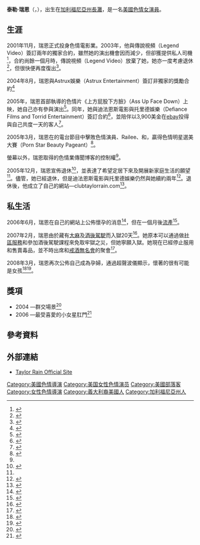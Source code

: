 {{Adult bio
|       gender = female
|         name = 泰勒·瑞恩<br>''Taylor Rain''
|        photo = [[Image:Taylor_rain.JPG|220px]]
|      caption =
|        birth = {{birth_date_and_age|1981|8|16}}
|     location = [[美國|美國]]，[[加利福尼亞州|加利福尼亞州]][[長灘_(加利福尼亞州)|長灘]]<ref name="iafd"/>
|       spouse =
|        death =
| measurements = 34B-24-34<ref name="iafd">{{en}}{{iafd name|id=TaylorRain}}</ref>
|       height = {{height|ft=5|in=4}}<ref name="iafd"/>
|       weight = {{weight|lb=105}}<ref name="iafd"/>
|    shoe size =
|    eye color =淡褐<ref name="afdb">{{en}}{{afdb name|id=26482}}</ref>
|   hair color = 咖啡<ref name="iafd"/>
|   skin color =
|        blood =
|    ethnicity =
|        alias = Talor Rain<br>Taylor Raine<br>Taylor Rains<br>Nikki Starr<br>Charlie<ref name="iafd"/>
|        films = 261，其中5套是擔任導演<ref name="iafd"/>
|         iafd = TaylorRain
|        egafd =
|        bgafd =
|         imdb = 1179818
|         afdb = 26482
|eurobabeindex =
|     spelling = US
}}

'''泰勒·瑞恩'''（'''{{lang-en|Taylor Rain}}'''，{{bd|1981年|8月16日}}），出生在[[加利福尼亞州|加利福尼亞州]][[長灘_(加利福尼亞州)|長灘]]，是一名[[美國|美國]][[色情演員|色情女演員]]。

== 生涯 ==
2001年11月，瑞恩正式投身色情電影業。2003年，他與傳說視頻（Legend Video）簽訂兩年的獨家合約，雖然她的演出機會因而減少，但卻獲提供私人司機<ref name="legend">{{en}}{{cite web | url=http://business.avn.com/articles/14257.html | title=Legend Signs Taylor Rain to Two-Year Deal | first=Acme | last=Andersson | date=2003-10-03 | work=[[AVN_(magazine)|Adult Video News]] | publisher=AVN.com | accessdate=2009-04-21 | archive-date=2009-05-15 | archive-url=https://web.archive.org/web/20090515194222/http://business.avn.com/articles/14257.html | dead-url=no }}</ref>，合約尚餘一個月時，傳說視頻（Legend Video）放棄了她，她亦一度考慮退休<ref name="legend2">{{en}}{{cite web | url=http://business.avn.com/articles/14387.html | title=Legend Seeking New Contract Girls; Taylor Rain No Longer Under Contract | work=AVN (magazine) Adult Video News | publisher=AVN.com | accessdate=2009-04-21 | archive-date=2009-05-15 | archive-url=https://web.archive.org/web/20090515204554/http://business.avn.com/articles/14387.html | dead-url=no }}</ref>，但很快便再度復出<ref>{{en}}{{cite web | url=http://business.avn.com/articles/14790.html | title=Taylor Rain Back in Action | work=AVN (magazine) | publisher=AVN.com | accessdate=2009-04-21 | archive-date=2010-03-25 | archive-url=https://web.archive.org/web/20100325215239/http://business.avn.com/articles/14790.html | dead-url=no }}</ref>。

2004年8月，瑞恩與Astrux娛樂（Astrux Entertainment）簽訂非獨家的獎勵合約<ref>{{en}}{{cite web | url=http://business.avn.com/articles/17400.html | title=Astrux Signs Taylor Rain, Gets Distro Deal | first=Ron | last=Martin | date=2004-08-16 | work=AVN (magazine) | publisher=AVN.com | accessdate=2009-04-21 | archive-date=2010-03-14 | archive-url=https://web.archive.org/web/20100314065937/http://business.avn.com/articles/17400.html | dead-url=no }}</ref>

2005年，瑞恩首部執導的色情片《上方屁股下方臉》（Ass Up Face Down）上映，她自己亦有參與演出<ref>{{en}}{{cite web | url=http://business.avn.com/articles/22422.html | title=1st Strike Unveils Rain's Directorial Debut | first=Chip | last=Baker | date=2005-07-28 | work=[[AVN_(magazine)|Adult Video News]] | publisher=AVN.com | accessdate=2009-04-21 | archive-date=2009-08-17 | archive-url=https://web.archive.org/web/20090817134914/http://business.avn.com/articles/22422.html | dead-url=no }}</ref>。同年，她與迪法恩斯電影與托里德娛樂（Defiance Films and Torrid Entertainment）簽訂合約<ref name="defiance">{{en}}{{cite web | url=http://business.avn.com/articles/22343.html | title=Taylor Rain Goes Exclusive With Defiance/Torrid | work=[[AVN_(magazine)|Adult Video News]] | publisher=AVN.com | accessdate=2009-04-21 | archive-date=2009-05-11 | archive-url=https://web.archive.org/web/20090511151232/http://business.avn.com/articles/22343.html | dead-url=no }}</ref>，並陪伴以3,900美金在[[ebay|ebay]]投得與自己共度一天的客人<ref name="ebay">{{en}}{{cite web | url=http://business.avn.com/articles/22343.html | title=EBay Auction for Taylor Rain Set Visit Closes | work=[[AVN_(magazine)|Adult Video News]] | publisher=AVN.com | accessdate=2009-04-21 | archive-date=2009-05-11 | archive-url=https://web.archive.org/web/20090511151232/http://business.avn.com/articles/22343.html | dead-url=no }}</ref>。

2005年3月，瑞恩在{{Link-en|霍華德·斯特恩|Howard Stern}}的電台節目中擊敗色情演員{{Link-en|卡米·安德魯斯|Kami Andrews}}、Railee、{{Link-en|芮妮·龐尼露|Renee Pornero}}和{{Link-en|奧羅拉·斯諾|Aurora Snow}}，贏得色情明星選美大賽（Porn Star Beauty Pageant）<ref name="stern">{{en}}{{Cite web | url=http://www.howardstern.com/rundown.hs?month=March&day=4&year=2005&x=35&y=6 | title=The Howard Stern Show for March 4, 2005 | accessdate=2 January 2009 | date=March 4, 2005 | month=March | publisher=HowardStern.com | archive-date=2010-11-05 | archive-url=https://web.archive.org/web/20101105044307/http://www.howardstern.com/rundown.hs?month=March&day=4&year=2005&x=35&y=6 | dead-url=no }}</ref>。

螢幕以外，瑞恩取得{{Link-en|斯科特·費內|Scott Fayner}}的色情業傳聞博客的控制權<ref name="defiance"/>。

2005年12月，瑞恩宣佈退休<ref name=retirement>{{en}}{{cite web | author=David Woodman | title=AVN :: Rain Retires from Performing | url=http://business.avn.com/articles/24217.html | accessdate=11 March 2008 | date=5 December 2005 | month=December | work=[[AVN_(magazine)|Adult Video News]] | publisher=AVN.com | archive-date=2010-03-14 | archive-url=https://web.archive.org/web/20100314065538/http://business.avn.com/articles/24217.html | dead-url=no }}</ref>，並表達了希望定居下來及開展新家庭生活的願望<ref name=retirement/>。儘管，她已經退休，但是迪法恩斯電影與托里德娛樂仍然與她續約兩年<ref>{{en}}{{cite web | url=http://business.avn.com/articles/25026.html | title=Buxom Blondes Mix it Up for Rain | work=[[AVN_(magazine)|Adult Video News]] | publisher=AVN.com | accessdate=2009-04-21 | archive-date=2010-03-14 | archive-url=https://web.archive.org/web/20100314065943/http://business.avn.com/articles/25026.html | dead-url=no }}</ref>。退休後，他成立了自己的網站—clubtaylorrain.com<ref>{{en}}{{cite web | url=http://business.avn.com/articles/25031.html | title=Rain Launches Official Member Site | first=Thomas J. | last=Stanton | date=2006-01-30 | work=[[AVN_(magazine)|Adult Video News]] | publisher=AVN.com | accessdate=2009-04-21 | archive-date=2010-03-14 | archive-url=https://web.archive.org/web/20100314065722/http://business.avn.com/articles/25031.html | dead-url=no }}</ref>。

==私生活==
2006年6月，瑞恩在自己的網站上公佈懷孕的消息<ref name="p1">{{en}}{{Cite web|url=http://www.clubtaylorrain.com/server.php?//list.blog=176 |title=GET READY TO CHAT WITH A HOT HORNY PREGNANT CHICK!!! |accessdate=2 January 2009 |last=Rain |first=Taylor |date=3 June 2006 |month=June |publisher=ClubTaylorRain.com |archiveurl=https://web.archive.org/web/20070311060401/http://www.clubtaylorrain.com/server.php?%2Flist.blog=176 |archivedate=2007-03-11|deadurl=yes }}</ref>，但在一個月後[[流產|流產]]<ref>{{en}}{{Cite web|url=http://www.clubtaylorrain.com/server.php?//list.blog=241 |title=NOT THE RIGHT TIME!!! |accessdate=2 January 2009 |last=Rain |first=Taylor |date=10 July 2006 |month=July |publisher=ClubTaylorRain.com |archiveurl=https://web.archive.org/web/20070927234755/http://www.clubtaylorrain.com/server.php?%2Flist.blog=241 |archivedate=2007-09-27|deadurl=yes }}</ref>。

2007年2月，瑞恩由於藏有[[大麻|大麻]]及[[酒後駕駛|酒後駕駛]]而入獄20天<ref name="cannabis">{{en}}{{Cite web|url=http://www.clubtaylorrain.com/index.php?/list.blog=461 |title=DID SOME TIME........ |accessdate=2 November 2008 |last=Rain |first=Taylor |date=20 March 2007 |month=March |publisher=ClubTayloRrain.com |archiveurl=https://web.archive.org/web/20070809024700/http://www.clubtaylorrain.com/index.php?%2Flist.blog=461 |archivedate=2007-08-09|deadurl=yes }}</ref>。她原本可以通過做[[社區服務|社區服務]]和參加酒後駕駛課程來免取牢獄之災，但她寧願入獄。她現在已經停止服用和售賣毒品，並不時出席{{Link-en|戒毒無名會|Narcotics Anonymous}}和[[戒酒無名會|戒酒無名會]]的聚會<ref>{{en}}{{Cite web | url=http://www.clubtaylorrain.com/blog/?p=7 | title=SOBRIETY | accessdate=2 January 2009 | last=Rain | first=Taylor | date=27 February 2008 | month=February | publisher=ClubTaylorRain.com | archive-date=2017-08-01 | archive-url=https://web.archive.org/web/20170801193951/http://www.clubtaylorrain.com/blog/?p=7 | dead-url=no }}</ref>。

2008年3月，瑞恩再次公佈自己成為孕婦，通過超聲波儀顯示，懷著的很有可能是女孩<ref>{{en}}{{Cite web | url=http://www.clubtaylorrain.com/blog/?p=5 | title=BEING PREGNANT | accessdate=2 January 2009 | last=Rain | first=Taylor | date=2 March 2008 | month=March | publisher=ClubTaylorRain.com | archive-date=2017-08-01 | archive-url=https://web.archive.org/web/20170801194623/http://www.clubtaylorrain.com/blog/?p=5 | dead-url=no }}</ref><ref>{{en}}{{Cite web | url=http://www.clubtaylorrain.com/blog/?p=12 | title=IT’S A GIRL!!!! | accessdate=2 January 2009 | last=Rain | first=Taylor | date=25 March 2008 | month=March | publisher=ClubTaylorRain.com | archive-date=2017-08-01 | archive-url=https://web.archive.org/web/20170801194621/http://www.clubtaylorrain.com/blog/?p=12 | dead-url=no }}</ref>。

==獎項==
* 2004 {{Link-en|XRCO獎|XRCO Award}}—群交場景<ref name=xrco>{{en}}{{cite web | title=XRCO | publisher=XRCO.com | url=http://xrco.com/ | accessdate=2008-02-23 | archive-date=2018-09-30 | archive-url=https://web.archive.org/web/20180930152334/http://www.xrco.com/ | dead-url=no }}</ref>
* 2006 {{Link-en|成人媒體和娛樂支持者大獎|F.A.M.E. Award}}—最受喜愛的小女星肛門<ref>{{en}}{{cite web | first=Michael | last=Hayes | title=FAME Awards Announces Winners | url=http://www.xbiz.com/news/news_piece.php?id=15692 | publisher=XBIZ | date=2006-06-26 | accessdate=2008-03-11 | archive-date=2009-07-03 | archive-url=https://web.archive.org/web/20090703014354/http://www.xbiz.com/news/news_piece.php?id=15692 | dead-url=no }}</ref>

==參考資料==
{{Reflist|2}}

==外部連結==
{{commons|Taylor Rain}}
*{{en}}[http://www.clubtaylorrain.com/ Taylor Rain Official Site] {{Wayback|url=http://www.clubtaylorrain.com/ |date=20100925002906 }}

{{DEFAULTSORT:Rain, Taylor}}
[[Category:美國色情導演|Category:美國色情導演]]
[[Category:美国女性色情演员|Category:美国女性色情演员]]
[[Category:美國部落客|Category:美國部落客]]
[[Category:女性色情導演|Category:女性色情導演]]
[[Category:義大利裔美國人|Category:義大利裔美國人]]
[[Category:加利福尼亞州人|Category:加利福尼亞州人]]